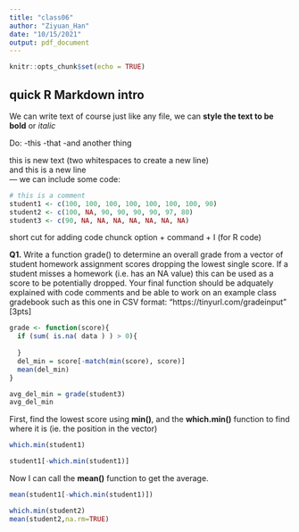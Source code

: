 ```yaml
---
title: "class06"
author: "Ziyuan_Han"
date: "10/15/2021"
output: pdf_document
---
```


```r
knitr::opts_chunk$set(echo = TRUE)
```

## quick R Markdown intro
We can write text of course just like any file, we can **style the text to be bold** or *italic*

Do:
-this
-that
-and another thing

this is new text (two whitespaces to create a new line)  
and this is a new line  
---
we can include some code:
```r
# this is a comment
student1 <- c(100, 100, 100, 100, 100, 100, 100, 90)
student2 <- c(100, NA, 90, 90, 90, 90, 97, 80)
student3 <- c(90, NA, NA, NA, NA, NA, NA, NA)
```
short cut for adding code chunck
option + command + I (for R code)

**Q1.** Write a function grade() to determine an overall grade from a vector of student homework
assignment scores dropping the lowest single score. If a student misses a homework (i.e. has an
NA value) this can be used as a score to be potentially dropped. Your final function should be
adquately explained with code comments and be able to work on an example class gradebook
such as this one in CSV format: “https://tinyurl.com/gradeinput” [3pts]
```r
grade <- function(score){
  if (sum( is.na( data ) ) > 0){
    
  }
  del_min = score[-match(min(score), score)]
  mean(del_min)
}

avg_del_min = grade(student3)
avg_del_min

```
First, find the lowest score using **min()**, and the **which.min()** function to find where it is (ie. the position in the vector)
```r
which.min(student1)
```

```r
student1[-which.min(student1)]
```
Now I can call the **mean()** function to get the average.
```r
mean(student1[-which.min(student1)])
```

```r
which.min(student2)
mean(student2,na.rm=TRUE)
```






